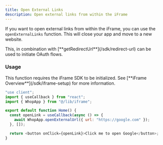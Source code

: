 ```yaml
---
title: Open External Links
description: Open external links from within the iFrame
---
```


If you want to open external links from within the iFrame, you can use the `openExternalLinks` function. This will close your app and move to a new website.

<Tip>
  This, in combination with [**getRedirectUrl**](/sdk/redirect-url) can be used
  to initiate OAuth flows.
</Tip>

### Usage

<Note>
  This function requires the iFrame SDK to be initialized. See [**iFrame
  Overview**](/sdk/iframe-setup) for more information.
</Note>

```javascript
"use client";
import { useCallback } from "react";
import { WhopApp } from "@/lib/iframe";

export default function Home() {
  const openLink = useCallback(async () => {
    await WhopApp.openExternalUrl({ url: "https://google.com" });
  }, []);

  return <button onClick={openLink}>Click me to open Google</button>;
}
```
